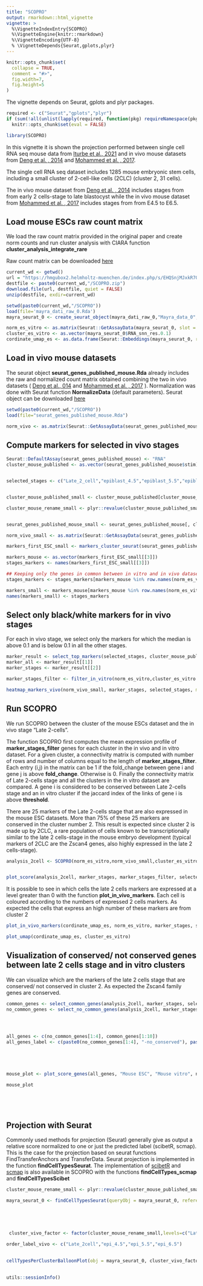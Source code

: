 ```yaml
---
title: "SCOPRO"
output: rmarkdown::html_vignette
vignette: >
  %\VignetteIndexEntry{SCOPRO}
  %\VignetteEngine{knitr::rmarkdown}
  %\VignetteEncoding{UTF-8}
  % \VignetteDepends{Seurat,gplots,plyr}
---
```



```r
knitr::opts_chunk$set(
  collapse = TRUE,
  comment = "#>",
  fig.width=7, 
  fig.height=5
)
```

The vignette depends on Seurat, gplots and plyr packages.
```r
required <- c("Seurat","gplots","plyr")
if (sum(!all(unlist(lapply(required, function(pkg) requireNamespace(pkg, quietly = TRUE)))))>0)
  knitr::opts_chunk$set(eval = FALSE)
```

```r
library(SCOPRO)
```


In this vignette it is shown the projection performed between single cell RNA seq mouse data from [Iturbe et al., 2021](https://www.nature.com/articles/s41594-021-00590-w) and in vivo mouse datasets from [Deng et al. , 2014](https://pubmed.ncbi.nlm.nih.gov/24408435/) and [Mohammed et al. , 2017](https://www.sciencedirect.com/science/article/pii/S2211124717309610). 

The single cell RNA seq dataset includes 1285 mouse embryonic stem cells, including a small cluster of 2-cell-like cells (2CLC) (cluster 2, 31 cells).  

The in vivo mouse dataset from [Deng et al. , 2014](https://pubmed.ncbi.nlm.nih.gov/24408435/) includes stages from from early 2 cells-stage to late blastocyst while the in vivo mouse dataset from [Mohammed et al. , 2017](https://www.sciencedirect.com/science/article/pii/S2211124717309610) includes stages from from E4.5 to E6.5.

## Load mouse ESCs raw count matrix
We load the raw count matrix provided in the original paper and create norm counts and run cluster analysis with CIARA function **cluster_analysis_integrate_rare ** 

Raw count matrix can be downloaded [here](https://hmgubox2.helmholtz-muenchen.de/index.php/s/EHQSnjMJxkR7QYT)


```r
current_wd <- getwd()
url = "https://hmgubox2.helmholtz-muenchen.de/index.php/s/EHQSnjMJxkR7QYT/download/SCOPRO.zip"
destfile <- paste0(current_wd,"/SCOPRO.zip")
download.file(url, destfile, quiet = FALSE)
unzip(destfile, exdir=current_wd)
```

```r
setwd(paste0(current_wd,"/SCOPRO"))
load(file='mayra_dati_raw_0.Rda')
mayra_seurat_0 <- create_seurat_object(mayra_dati_raw_0,"Mayra_data_0",0.1,5,30)

norm_es_vitro <- as.matrix(Seurat::GetAssayData(mayra_seurat_0, slot = "data",assay="RNA"))
cluster_es_vitro <- as.vector(mayra_seurat_0$RNA_snn_res.0.1)
cordinate_umap_es <- as.data.frame(Seurat::Embeddings(mayra_seurat_0, reduction = "umap")[, 1:2])
```




## Load in vivo mouse datasets

The seurat object **seurat_genes_published_mouse.Rda** already includes the raw and normalized count matrix obtained combining the two in vivo datasets ( [Deng et al., 014](https://pubmed.ncbi.nlm.nih.gov/24408435/) and [Mohammed et al. , 2017](https://www.sciencedirect.com/science/article/pii/S2211124717309610) ).
Normalization was done with Seurat function **NormalizeData** (default parameters).
Seurat object can be downloaded [here](https://hmgubox2.helmholtz-muenchen.de/index.php/s/EHQSnjMJxkR7QYT)

```r
setwd(paste0(current_wd,"/SCOPRO"))
load(file="seurat_genes_published_mouse.Rda")

norm_vivo <- as.matrix(Seurat::GetAssayData(seurat_genes_published_mouse, slot = "data",assay="RNA"))

```




## Compute markers for selected in vivo stages 


```r
Seurat::DefaultAssay(seurat_genes_published_mouse) <- "RNA"
cluster_mouse_published <- as.vector(seurat_genes_published_mouse$stim)


selected_stages <- c("Late_2_cell","epiblast_4.5","epiblast_5.5","epiblast_6.5")


cluster_mouse_published_small <- cluster_mouse_published[cluster_mouse_published %in% selected_stages]

cluster_mouse_rename_small <- plyr::revalue(cluster_mouse_published_small, c("Late_2_cell"="Late_2cell","epiblast_4.5"="epi_4.5","epiblast_5.5"="epi_5.5","epiblast_6.5"="epi_6.5"))


seurat_genes_published_mouse_small <- seurat_genes_published_mouse[, cluster_mouse_published %in% selected_stages]

norm_vivo_small <- as.matrix(Seurat::GetAssayData(seurat_genes_published_mouse_small, slot = "data",assay="RNA"))

markers_first_ESC_small <- markers_cluster_seurat(seurat_genes_published_mouse_small,cluster_mouse_published_small,names(seurat_genes_published_mouse_small$RNA_snn_res.0.2),10)

```




```r


markers_mouse <- as.vector(markers_first_ESC_small[[3]])
stages_markers <- names(markers_first_ESC_small[[3]])

## Keeping only the genes in common between in vitro and in vivo datasets
stages_markers <- stages_markers[markers_mouse %in% row.names(norm_es_vitro)]

markers_small <- markers_mouse[markers_mouse %in% row.names(norm_es_vitro)]
names(markers_small) <- stages_markers
```


## Select only black/white markers for in vivo stages

For each in vivo stage, we select only the markers for which the median is above 0.1 and is below 0.1 in all the other stages.
```r


marker_result <- select_top_markers(selected_stages, cluster_mouse_published_small, norm_vivo_small, markers_small, max_number = 100, threshold = 0.1)
marker_all <- marker_result[[1]]
marker_stages <- marker_result[[2]]

marker_stages_filter <- filter_in_vitro(norm_es_vitro,cluster_es_vitro ,marker_all, fraction = 0.10, threshold = 0)

```


```r
heatmap_markers_vivo(norm_vivo_small, marker_stages, selected_stages, max_number =10, cluster_mouse_published_small, median_profile = TRUE, color_vector = NULL)
```

## Run SCOPRO

We run SCOPRO between the cluster of the mouse ESCs dataset and the in vivo stage "Late 2-cells".

The function SCOPRO first computes the mean expression profile of **marker_stages_filter** genes for each cluster in the in vivo and in vitro dataset.
For a given cluster, a connectivity matrix is computed with number of rows and number of columns equal to the length of **marker_stages_filter**. Each entry (i,j)  in the matrix can be 1 if the fold_change between gene i and gene j is above **fold_change**. Otherwise is 0.
Finally the connectivity matrix of Late 2-cells stage and all the clusters in the in vitro dataset are compared.
A gene i is considered to be conserved between Late 2-cells stage and an in vitro cluster if the jaccard index of the links of gene i is above **threshold**.

There are 25 markers of the Late 2-cells stage that are also expressed in the mouse ESC datasets.
More than 75% of these 25 markers are conserved in the cluster number 2.
This result is expected since cluster 2 is made up by 2CLC, a rare population of cells known to be transcriptionally similar to the late 2 cells-stage in the mouse embryo development (typical markers of 2CLC are the Zscan4 genes, also highly expressed in the late 2 cells-stage).

```r


analysis_2cell <- SCOPRO(norm_es_vitro,norm_vivo_small,cluster_es_vitro,cluster_mouse_published_small,"Late_2_cell",marker_stages_filter, threshold = 0.1, number_link = 1, fold_change = 3, threshold_fold_change = 0.1 ,marker_stages, selected_stages)


plot_score(analysis_2cell, marker_stages, marker_stages_filter, selected_stages, "Late_2_cell", "Final score", "Cluster", "Late_2_cell")


```
It is possible to see in which cells the late 2 cells markers are expressed at a level greater than 0 with the function **plot_in_vivo_markers**. Each cell is coloured according to the numbers of expressed 2 cells markers.
As expected the cells that express an high number of these markers are from cluster 2
```r
plot_in_vivo_markers(cordinate_umap_es, norm_es_vitro, marker_stages, selected_stages, "Late_2_cell", 0, "Late 2 cells markers")
```

```r
plot_umap(cordinate_umap_es, cluster_es_vitro)
```




## Visualization of conserved/ not conserved genes between late 2 cells stage and in vitro clusters

We can visualize which are the markers of the late 2 cells stage that are conserved/ not conserved in cluster 2.
As expected the Zscan4 family genes are conserved.
```r


common_genes <- select_common_genes(analysis_2cell, marker_stages, selected_stages, "Late_2_cell", cluster_es_vitro, "2")
no_common_genes <- select_no_common_genes(analysis_2cell, marker_stages, selected_stages, "Late_2_cell", cluster_es_vitro, "2")




all_genes <- c(no_common_genes[1:4], common_genes[1:10])
all_genes_label <- c(paste0(no_common_genes[1:4], "-no_conserved"), paste0(common_genes[1:10], "-conserved"))





mouse_plot <- plot_score_genes(all_genes, "Mouse ESC", "Mouse vitro", norm_es_vitro,norm_vivo_small[ , cluster_mouse_published_small=="Late_2_cell"],cluster_es_vitro, cluster_mouse_published_small[cluster_mouse_published_small == "Late_2_cell"], all_genes_label, 7, 10, "Late_2_cell")

mouse_plot





```


```r
```




## Projection with Seurat

Commonly used methods for projection (Seurat) generally give as output a relative score normalized to one or just the predicted label (scibetR, scmap). This is the case for the projection based on seurat functions FindTransferAnchors and TransferData. Seurat projection is implemented in the function **findCellTypesSeurat**.
The implementation of [scibetR](https://github.com/zwj-tina/scibetR) and [scmap](https://bioconductor.org/packages/release/bioc/html/scmap.html) is also available in SCOPRO with the functions **findCellTypes_scmap** and **findCellTypesScibet**


```r

cluster_mouse_rename_small <- plyr::revalue(cluster_mouse_published_small, c("Late_2_cell"="Late_2cell","epiblast_4.5"="epi_4.5","epiblast_5.5"="epi_5.5","epiblast_6.5"="epi_6.5"))

```

```r

mayra_seurat_0 <- findCellTypesSeurat(queryObj = mayra_seurat_0, referenceObj = seurat_genes_published_mouse_small, k.anchor =5, k.filter = 200, namedLabels = cluster_mouse_rename_small, k.weight = 20)


 
 

 cluster_vivo_factor <- factor(cluster_mouse_rename_small,levels=c("Late_2cell","epi_4.5","epi_5.5","epi_6.5"))

order_label_vivo <- c("Late_2cell","epi_4.5","epi_5.5","epi_6.5")

 
cellTypesPerClusterBalloonPlot(obj = mayra_seurat_0, cluster_vivo_factor, order_label_vivo,  title_name  = "Projection Mouse ESC on mouse embryos ", method = "Seurat" ,1,1,0.1)
 
```


```r
utils::sessionInfo()
```
